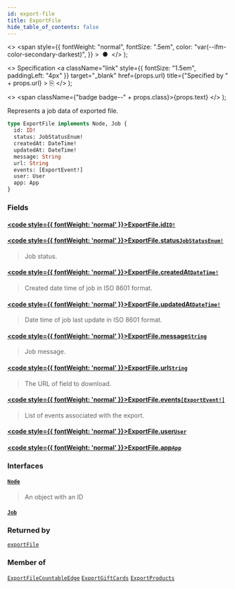 ```yaml
---
id: export-file
title: ExportFile
hide_table_of_contents: false
---
```


  <>
    <span
      style={{
        fontWeight: "normal",
        fontSize: ".5em",
        color: "var(--ifm-color-secondary-darkest)",
      }}
    >
      &nbsp;●&nbsp;
    </span>
  </>
);

  <>
    Specification
    <a
      className="link"
      style={{ fontSize: "1.5em", paddingLeft: "4px" }}
      target="\_blank"
      href={props.url}
      title={"Specified by " + props.url}
    >
      ⎘
    </a>
  </>
);

  <>
    <span className={"badge badge--" + props.class}>{props.text}</span>
  </>
);

Represents a job data of exported file.

```graphql
type ExportFile implements Node, Job {
  id: ID!
  status: JobStatusEnum!
  createdAt: DateTime!
  updatedAt: DateTime!
  message: String
  url: String
  events: [ExportEvent!]
  user: User
  app: App
}
```

### Fields

#### [<code style={{ fontWeight: 'normal' }}>ExportFile.<b>id</b></code>](#)<Bullet />[`ID!`](../../api-reference/scalars/id) <Badge class="secondary" text="non-null"/> <Badge class="secondary" text="scalar"/>

>

#### [<code style={{ fontWeight: 'normal' }}>ExportFile.<b>status</b></code>](#)<Bullet />[`JobStatusEnum!`](../../api-reference/enums/job-status-enum) <Badge class="secondary" text="non-null"/> <Badge class="secondary" text="enum"/>

> Job status.

#### [<code style={{ fontWeight: 'normal' }}>ExportFile.<b>createdAt</b></code>](#)<Bullet />[`DateTime!`](../../api-reference/scalars/date-time) <Badge class="secondary" text="non-null"/> <Badge class="secondary" text="scalar"/>

> Created date time of job in ISO 8601 format.

#### [<code style={{ fontWeight: 'normal' }}>ExportFile.<b>updatedAt</b></code>](#)<Bullet />[`DateTime!`](../../api-reference/scalars/date-time) <Badge class="secondary" text="non-null"/> <Badge class="secondary" text="scalar"/>

> Date time of job last update in ISO 8601 format.

#### [<code style={{ fontWeight: 'normal' }}>ExportFile.<b>message</b></code>](#)<Bullet />[`String`](../../api-reference/scalars/string) <Badge class="secondary" text="scalar"/>

> Job message.

#### [<code style={{ fontWeight: 'normal' }}>ExportFile.<b>url</b></code>](#)<Bullet />[`String`](../../api-reference/scalars/string) <Badge class="secondary" text="scalar"/>

> The URL of field to download.

#### [<code style={{ fontWeight: 'normal' }}>ExportFile.<b>events</b></code>](#)<Bullet />[`[ExportEvent!]`](../../api-reference/objects/export-event) <Badge class="secondary" text="list"/> <Badge class="secondary" text="object"/>

> List of events associated with the export.

#### [<code style={{ fontWeight: 'normal' }}>ExportFile.<b>user</b></code>](#)<Bullet />[`User`](../../api-reference/objects/user) <Badge class="secondary" text="object"/>

>

#### [<code style={{ fontWeight: 'normal' }}>ExportFile.<b>app</b></code>](#)<Bullet />[`App`](../../api-reference/objects/app) <Badge class="secondary" text="object"/>

>

### Interfaces

#### [`Node`](../../api-reference/interfaces/node) <Badge class="secondary" text="interface"/>

> An object with an ID

#### [`Job`](../../api-reference/interfaces/job) <Badge class="secondary" text="interface"/>

>

### Returned by

[`exportFile`](../../api-reference/queries/export-file) <Badge class="secondary" text="query"/>

### Member of

[`ExportFileCountableEdge`](../../api-reference/objects/export-file-countable-edge) <Badge class="secondary" text="object"/><Bullet />[`ExportGiftCards`](../../api-reference/objects/export-gift-cards) <Badge class="secondary" text="object"/><Bullet />[`ExportProducts`](../../api-reference/objects/export-products) <Badge class="secondary" text="object"/>
